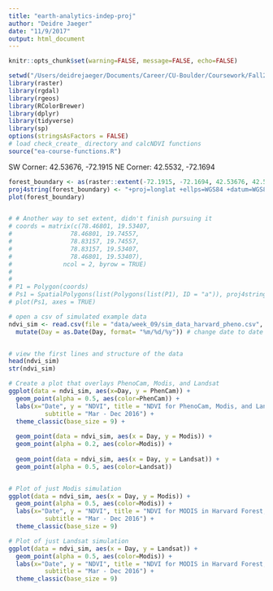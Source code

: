 ```yaml
---
title: "earth-analytics-indep-proj"
author: "Deidre Jaeger"
date: "11/9/2017"
output: html_document
---
```




```r
knitr::opts_chunk$set(warning=FALSE, message=FALSE, echo=FALSE)

```


```r
setwd("/Users/deidrejaeger/Documents/Career/CU-Boulder/Coursework/Fall2017/earth-analytics/")
library(raster)
library(rgdal)
library(rgeos)
library(RColorBrewer)
library(dplyr)
library(tidyverse)
library(sp)
options(stringsAsFactors = FALSE)
# load check_create_ directory and calcNDVI functions
source("ea-course-functions.R")

```



SW Corner: 42.53676, -72.1915
NE Corner: 42.5532, -72.1694



```r

forest_boundary <- as(raster::extent(-72.1915, -72.1694, 42.53676, 42.5532), "SpatialPolygons")
proj4string(forest_boundary) <- "+proj=longlat +ellps=WGS84 +datum=WGS84 +no_defs"
plot(forest_boundary)


# # Another way to set extent, didn't finish pursuing it
# coords = matrix(c(78.46801, 19.53407,
#                78.46801, 19.74557,
#                78.83157, 19.74557,
#                78.83157, 19.53407,
#                78.46801, 19.53407), 
#              ncol = 2, byrow = TRUE)
# 
# 
# P1 = Polygon(coords)
# Ps1 = SpatialPolygons(list(Polygons(list(P1), ID = "a")), proj4string=CRS("+proj=longlat +ellps=WGS84 +datum=WGS84 +no_defs"))
# plot(Ps1, axes = TRUE)

```


```r

# open a csv of simulated example data
ndvi_sim <- read.csv(file = "data/week_09/sim_data_harvard_pheno.csv", header = TRUE) %>% 
  mutate(Day = as.Date(Day, format= "%m/%d/%y")) # change date to date class


# view the first lines and structure of the data
head(ndvi_sim)
str(ndvi_sim)

# Create a plot that overlays PhenoCam, Modis, and Landsat
ggplot(data = ndvi_sim, aes(x=Day, y = PhenCam)) +
  geom_point(alpha = 0.5, aes(color=PhenCam)) +
  labs(x="Date", y = "NDVI", title = "NDVI for PhenoCam, Modis, and Landsat in Harvard Forest, MA",
          subtitle = "Mar - Dec 2016") +
  theme_classic(base_size = 9) +
  
  geom_point(data = ndvi_sim, aes(x = Day, y = Modis)) +
  geom_point(alpha = 0.2, aes(color=Modis)) +
  
  geom_point(data = ndvi_sim, aes(x = Day, y = Landsat)) +
  geom_point(alpha = 0.5, aes(color=Landsat)) 


# Plot of just Modis simulation
ggplot(data = ndvi_sim, aes(x = Day, y = Modis)) +
  geom_point(alpha = 0.5, aes(color=Modis)) +
  labs(x="Date", y = "NDVI", title = "NDVI for MODIS in Harvard Forest, MA",
          subtitle = "Mar - Dec 2016") +
  theme_classic(base_size = 9)

# Plot of just Landsat simulation
ggplot(data = ndvi_sim, aes(x = Day, y = Landsat)) +
  geom_point(alpha = 0.5, aes(color=Modis)) +
  labs(x="Date", y = "NDVI", title = "NDVI for MODIS in Harvard Forest, MA",
          subtitle = "Mar - Dec 2016") +
  theme_classic(base_size = 9)
```

```r




```


```r

```

```r

```

